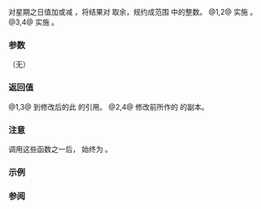 {{cpp/chrono/weekday/title|operator++|operator--}}
{{cpp/chrono/weekday/navbar}}
{{dcl begin}}
{{dcl|since=c++20|num=1|
constexpr std::chrono::weekday&amp; operator++() noexcept;
}}
{{dcl|since=c++20|num=2|
constexpr std::chrono::weekday operator++( int ) noexcept;
}}
{{dcl|since=c++20|num=3|
constexpr std::chrono::weekday&amp; operator--() noexcept;
}}
{{dcl|since=c++20|num=4|
constexpr std::chrono::weekday operator--( int ) noexcept;
}}
{{dcl end}}

对星期之日值加或减 {{c|1}}，将结果对 {{c/core|7}} 取余，规约成范围 {{closed range|0|6}} 中的整数。
@1,2@ 实施 {{c|1=*this += std::chrono::days{1};}}。
@3,4@ 实施 {{c|1=*this -= std::chrono::days{1};}}。

===参数===
（无）

===返回值===
@1,3@ 到修改后的此 {{tt|weekday}} 的引用。
@2,4@ 修改前所作的 {{tt|weekday}} 的副本。

===注意===
调用这些函数之一后，{{rlpf|ok()}} 始终为 {{c|true}}。

===示例===
{{example
|code=
#include &lt;cassert&gt;
#include &lt;chrono&gt;
#include &lt;iostream&gt;

int main()
{
    std::cout &lt;&lt; std::boolalpha;

    std::chrono::weekday wd{0}; // 星期日为 0 或 7

    --wd;
    std::cout &lt;&lt; (wd == std::chrono::Saturday) &lt;&lt; ' ';

    ++wd;
    std::cout &lt;&lt; (wd == std::chrono::Sunday) &lt;&lt; '\n';

    wd = std::chrono::weekday{13};
    assert(!wd.ok());
    wd++;
    assert(wd.ok());
}
|output=
true true
}}

===参阅===
{{dsc begin}}
{{dsc inc|cpp/chrono/weekday/dsc operator_arith}}
{{dsc inc|cpp/chrono/weekday/dsc operator_arith 2}}
{{dsc end}}

{{langlinks|en|es|ja|ru}}